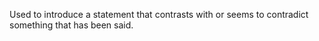 Used to introduce a statement that contrasts with or seems to contradict something that has been said.
